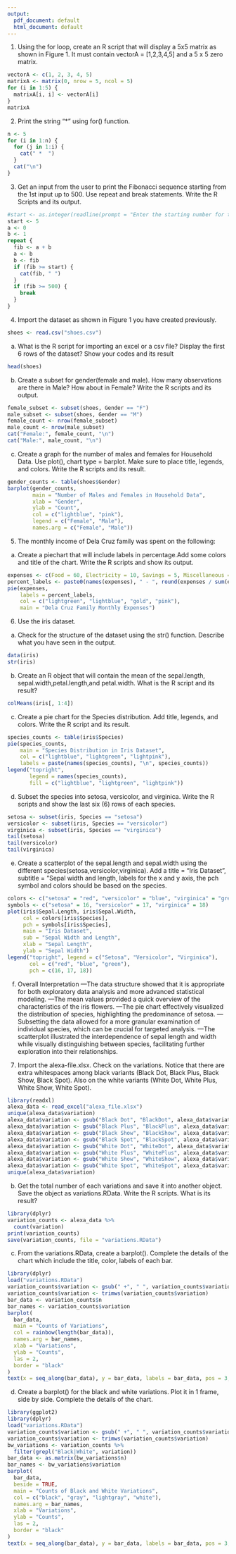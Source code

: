 ```yaml
---
output:
  pdf_document: default
  html_document: default
---
```

1. Using the for loop, create an R script that will display a 5x5 matrix as shown in
Figure 1. It must contain vectorA = [1,2,3,4,5] and a 5 x 5 zero matrix.
```r
vectorA <- c(1, 2, 3, 4, 5)
matrixA <- matrix(0, nrow = 5, ncol = 5)
for (i in 1:5) {
  matrixA[i, i] <- vectorA[i]
}
matrixA
```
2. Print the string "*" using for() function.
```r
n <- 5
for (i in 1:n) {
  for (j in 1:i) {
    cat(" *  ")
  }
  cat("\n")
}

```
3. Get an input from the user to print the Fibonacci sequence starting from the 1st input up to 500. Use repeat and break statements. Write the R Scripts and its output.
```r
#start <- as.integer(readline(prompt = "Enter the starting number for the Fibonacci sequence: "))
start <- 5
a <- 0
b <- 1
repeat {
  fib <- a + b
  a <- b
  b <- fib
  if (fib >= start) {
    cat(fib, " ")
  }
  if (fib >= 500) {
    break
  }
}

```
4. Import the dataset as shown in Figure 1 you have created previously.
```r
shoes <- read.csv("shoes.csv")
```
a. What is the R script for importing an excel or a csv file? Display the first 6 rows of
the dataset? Show your codes and its result
```r
head(shoes)
```
b. Create a subset for gender(female and male). How many observations are there in Male? How about in Female? Write the R scripts and its output.
```r
female_subset <- subset(shoes, Gender == "F")
male_subset <- subset(shoes, Gender == "M")
female_count <- nrow(female_subset)
male_count <- nrow(male_subset)
cat("Female:", female_count, "\n")
cat("Male:", male_count, "\n")

```
c. Create a graph for the number of males and females for Household Data. Use plot(),
chart type = barplot. Make sure to place title, legends, and colors. Write the R scripts and
its result.
```r
gender_counts <- table(shoes$Gender)
barplot(gender_counts, 
        main = "Number of Males and Females in Household Data",
        xlab = "Gender",
        ylab = "Count",
        col = c("lightblue", "pink"),
        legend = c("Female", "Male"),
        names.arg = c("Female", "Male"))
```
5. The monthly income of Dela Cruz family was spent on the following:
a. Create a piechart that will include labels in percentage.Add some colors and title of the chart. Write the R scripts and show its output.
```r
expenses <- c(Food = 60, Electricity = 10, Savings = 5, Miscellaneous = 25)
percent_labels <- paste0(names(expenses), " - ", round(expenses / sum(expenses) * 100), "%")
pie(expenses, 
    labels = percent_labels, 
    col = c("lightgreen", "lightblue", "gold", "pink"), 
    main = "Dela Cruz Family Monthly Expenses")

```
6. Use the iris dataset.
a. Check for the structure of the dataset using the str() function. Describe what you
have seen in the output.
```r
data(iris)
str(iris)
```
b. Create an R object that will contain the mean of the sepal.length, sepal.width,petal.length,and petal.width. What is the R script and its result?
```r
colMeans(iris[, 1:4])
```
c. Create a pie chart for the Species distribution. Add title, legends, and colors. Write
the R script and its result.
```r
species_counts <- table(iris$Species)
pie(species_counts, 
    main = "Species Distribution in Iris Dataset", 
    col = c("lightblue", "lightgreen", "lightpink"),
    labels = paste(names(species_counts), "\n", species_counts))
legend("topright", 
       legend = names(species_counts), 
       fill = c("lightblue", "lightgreen", "lightpink"))

```
d. Subset the species into setosa, versicolor, and virginica. Write the R scripts and show the last six (6) rows of each species.
```r
setosa <- subset(iris, Species == "setosa")
versicolor <- subset(iris, Species == "versicolor")
virginica <- subset(iris, Species == "virginica")
tail(setosa)
tail(versicolor)
tail(virginica)
```
e. Create a scatterplot of the sepal.length and sepal.width using the different
species(setosa,versicolor,virginica). Add a title = “Iris Dataset”, subtitle = “Sepal
width and length, labels for the x and y axis, the pch symbol and colors should be based on
the species.
```r
colors <- c("setosa" = "red", "versicolor" = "blue", "virginica" = "green")
symbols <- c("setosa" = 16, "versicolor" = 17, "virginica" = 18)
plot(iris$Sepal.Length, iris$Sepal.Width, 
     col = colors[iris$Species], 
     pch = symbols[iris$Species],
     main = "Iris Dataset", 
     sub = "Sepal Width and Length",
     xlab = "Sepal Length", 
     ylab = "Sepal Width")
legend("topright", legend = c("Setosa", "Versicolor", "Virginica"), 
       col = c("red", "blue", "green"), 
       pch = c(16, 17, 18))

```
f. Overall Interpretation
---The data structure showed that it is appropriate for both exploratory data analysis and more advanced statistical modeling.
---The mean values provided a quick overview of the characteristics of the iris flowers.
---The pie chart effectively visualized the distribution of species, highlighting the predominance of setosa.
---Subsetting the data allowed for a more granular examination of individual species, which can be crucial for targeted analysis.
---The scatterplot illustrated the interdependence of sepal length and width while visually distinguishing between species, facilitating further exploration into their relationships.




7. Import the alexa-file.xlsx. Check on the variations. Notice that there are extra whitespaces among black variants (Black Dot, Black Plus, Black Show, Black Spot). Also on the white variants (White Dot, White Plus, White Show, White Spot).
```r
library(readxl)
alexa_data <- read_excel("alexa_file.xlsx")
unique(alexa_data$variation)
alexa_data$variation <- gsub("Black Dot", "BlackDot", alexa_data$variation)
alexa_data$variation <- gsub("Black Plus", "BlackPlus", alexa_data$variation)
alexa_data$variation <- gsub("Black Show", "BlackShow", alexa_data$variation)
alexa_data$variation <- gsub("Black Spot", "BlackSpot", alexa_data$variation)
alexa_data$variation <- gsub("White Dot", "WhiteDot", alexa_data$variation)
alexa_data$variation <- gsub("White Plus", "WhitePlus", alexa_data$variation)
alexa_data$variation <- gsub("White Show", "WhiteShow", alexa_data$variation)
alexa_data$variation <- gsub("White Spot", "WhiteSpot", alexa_data$variation)
unique(alexa_data$variation)
```
b. Get the total number of each variations and save it into another object. Save the object as variations.RData. Write the R scripts. What is its result?
```r
library(dplyr)
variation_counts <- alexa_data %>%
  count(variation)
print(variation_counts)
save(variation_counts, file = "variations.RData")

```
c. From the variations.RData, create a barplot(). Complete the details of the chart
which include the title, color, labels of each bar.
```r
library(dplyr)
load("variations.RData")
variation_counts$variation <- gsub(" +", " ", variation_counts$variation)
variation_counts$variation <- trimws(variation_counts$variation)
bar_data <- variation_counts$n
bar_names <- variation_counts$variation
barplot(
  bar_data,
  main = "Counts of Variations",               
  col = rainbow(length(bar_data)),              
  names.arg = bar_names,                        
  xlab = "Variations",                          
  ylab = "Counts",                            
  las = 2,                                      
  border = "black"                               
)
text(x = seq_along(bar_data), y = bar_data, labels = bar_data, pos = 3, cex = 0.8, col = "black")

```
d. Create a barplot() for the black and white variations. Plot it in 1 frame, side by side. Complete the details of the chart.
```r
library(ggplot2)
library(dplyr)
load("variations.RData")
variation_counts$variation <- gsub(" +", " ", variation_counts$variation)
variation_counts$variation <- trimws(variation_counts$variation)
bw_variations <- variation_counts %>%
  filter(grepl("Black|White", variation))
bar_data <- as.matrix(bw_variations$n)
bar_names <- bw_variations$variation
barplot(
  bar_data,
  beside = TRUE,                           
  main = "Counts of Black and White Variations", 
  col = c("black", "gray", "lightgray", "white"),  
  names.arg = bar_names,                   
  xlab = "Variations",                      
  ylab = "Counts",                          
  las = 2,                                
  border = "black"                          
)
text(x = seq_along(bar_data), y = bar_data, labels = bar_data, pos = 3, cex = 0.8, col = "black")

```

